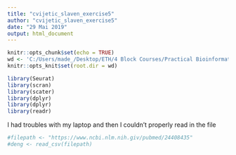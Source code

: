 ---
title: "cvijetic_slaven_exercise5"
author: "cvijetic_slaven_exercise5"
date: "29 Mai 2019"
output: html_document
---

```{r setup, include=FALSE}
knitr::opts_chunk$set(echo = TRUE)
wd <- 'C:/Users/made_/Desktop/ETH/4 Block Courses/Practical Bioinformatics/PART 4/data'
knitr::opts_knit$set(root.dir = wd)
```

```{r}
library(Seurat)
library(scran)
library(scater)
library(dplyr)
library(dplyr)
library(readr)
```

I had troubles with my laptop and then I couldn't properly read in the file
```{r, message=FALSE}
#filepath <- "https://www.ncbi.nlm.nih.giv/pubmed/24408435"
#deng <- read_csv(filepath)
```